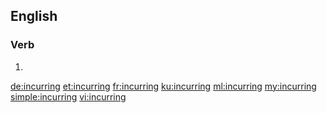 ==English==

===Verb===
{{head|en|present participle}}

# {{present participle of|incur|lang=en|nocat=1}}

[[de:incurring]]
[[et:incurring]]
[[fr:incurring]]
[[ku:incurring]]
[[ml:incurring]]
[[my:incurring]]
[[simple:incurring]]
[[vi:incurring]]